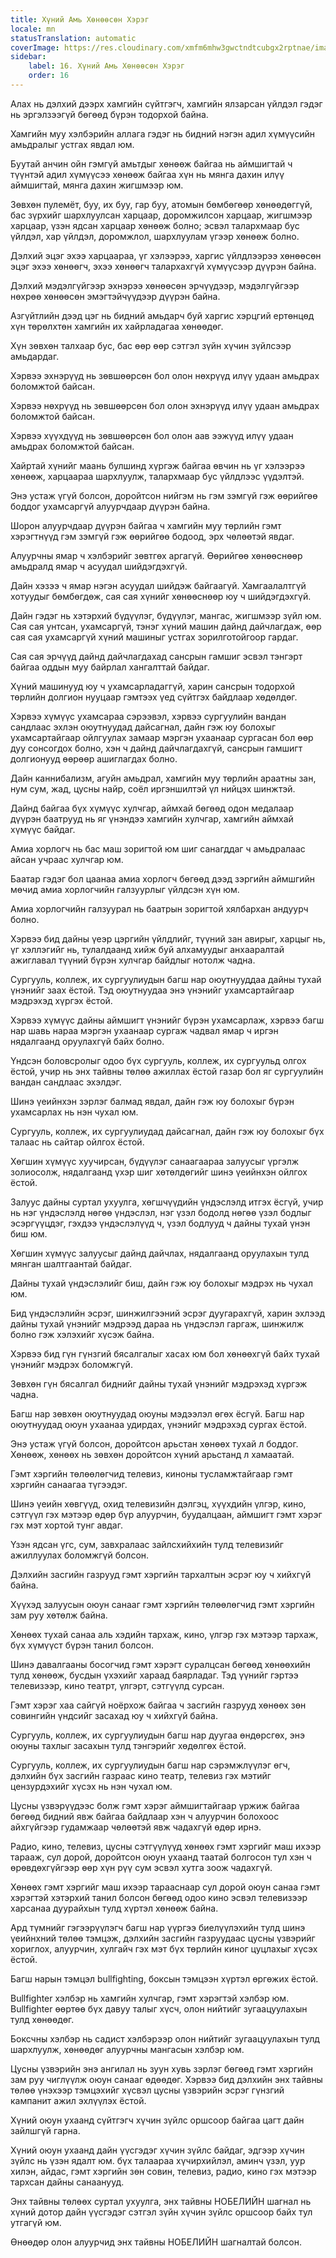 ```yaml
---
title: Хүний Амь Хөнөөсөн Хэрэг
locale: mn
statusTranslation: automatic
coverImage: https://res.cloudinary.com/xmfm6mhw3gwctndtcubgx2rptnae/image/upload/v1740337243/small_cover_educacion_fundamental_a051170f1c.webp
sidebar:
    label: 16. Хүний Амь Хөнөөсөн Хэрэг
    order: 16
---
```

Алах нь дэлхий дээрх хамгийн сүйтгэгч, хамгийн ялзарсан үйлдэл гэдэг нь эргэлзээгүй бөгөөд бүрэн тодорхой байна.

Хамгийн муу хэлбэрийн аллага гэдэг нь бидний нэгэн адил хүмүүсийн амьдралыг устгах явдал юм.

Буутай анчин ойн гэмгүй амьтдыг хөнөөж байгаа нь аймшигтай ч түүнтэй адил хүмүүсээ хөнөөж байгаа хүн нь мянга дахин илүү аймшигтай, мянга дахин жигшмээр юм.

Зөвхөн пулемёт, буу, их буу, гар буу, атомын бөмбөгөөр хөнөөдөггүй, бас зүрхийг шархлуулсан харцаар, доромжилсон харцаар, жигшмээр харцаар, үзэн ядсан харцаар хөнөөж болно; эсвэл талархмаар бус үйлдэл, хар үйлдэл, доромжлол, шархлуулам үгээр хөнөөж болно.

Дэлхий эцэг эхээ харцаараа, үг хэлээрээ, харгис үйлдлээрээ хөнөөсөн эцэг эхээ хөнөөгч, эхээ хөнөөгч талархахгүй хүмүүсээр дүүрэн байна.

Дэлхий мэдэлгүйгээр эхнэрээ хөнөөсөн эрчүүдээр, мэдэлгүйгээр нөхрөө хөнөөсөн эмэгтэйчүүдээр дүүрэн байна.

Азгүйтлийн дээд цэг нь бидний амьдарч буй харгис хэрцгий ертөнцөд хүн төрөлхтөн хамгийн их хайрладагаа хөнөөдөг.

Хүн зөвхөн талхаар бус, бас өөр өөр сэтгэл зүйн хүчин зүйлсээр амьдардаг.

Хэрвээ эхнэрүүд нь зөвшөөрсөн бол олон нөхрүүд илүү удаан амьдрах боломжтой байсан.

Хэрвээ нөхрүүд нь зөвшөөрсөн бол олон эхнэрүүд илүү удаан амьдрах боломжтой байсан.

Хэрвээ хүүхдүүд нь зөвшөөрсөн бол олон аав ээжүүд илүү удаан амьдрах боломжтой байсан.

Хайртай хүнийг маань булшинд хүргэж байгаа өвчин нь үг хэлээрээ хөнөөж, харцаараа шархлуулж, талархмаар бус үйлдлээс үүдэлтэй.

Энэ устаж үгүй болсон, доройтсон нийгэм нь гэм зэмгүй гэж өөрийгөө боддог ухамсаргүй алуурчдаар дүүрэн байна.

Шорон алуурчдаар дүүрэн байгаа ч хамгийн муу төрлийн гэмт хэрэгтнүүд гэм зэмгүй гэж өөрийгөө бодоод, эрх чөлөөтэй явдаг.

Алуурчны ямар ч хэлбэрийг зөвтгөх аргагүй. Өөрийгөө хөнөөснөөр амьдралд ямар ч асуудал шийдэгдэхгүй.

Дайн хэзээ ч ямар нэгэн асуудал шийдэж байгаагүй. Хамгаалалтгүй хотуудыг бөмбөгдөж, сая сая хүнийг хөнөөснөөр юу ч шийдэгдэхгүй.

Дайн гэдэг нь хэтэрхий бүдүүлэг, бүдүүлэг, мангас, жигшмээр зүйл юм. Сая сая унтсан, ухамсаргүй, тэнэг хүний машин дайнд дайчлагдаж, өөр сая сая ухамсаргүй хүний машиныг устгах зорилготойгоор гардаг.

Сая сая эрчүүд дайнд дайчлагдахад сансрын гамшиг эсвэл тэнгэрт байгаа оддын муу байрлал хангалттай байдаг.

Хүний машинууд юу ч ухамсарладаггүй, харин сансрын тодорхой төрлийн долгион нууцаар гэмтээх үед сүйтгэх байдлаар хөдөлдөг.

Хэрвээ хүмүүс ухамсараа сэрээвэл, хэрвээ сургуулийн вандан сандлаас эхлэн оюутнуудад дайсагнал, дайн гэж юу болохыг ухамсартайгаар ойлгуулах замаар мэргэн ухаанаар сургасан бол өөр дуу сонсогдох болно, хэн ч дайнд дайчлагдахгүй, сансрын гамшигт долгионууд өөрөөр ашиглагдах болно.

Дайн каннибализм, агуйн амьдрал, хамгийн муу төрлийн араатны зан, нум сум, жад, цусны найр, соёл иргэншилтэй үл нийцэх шинжтэй.

Дайнд байгаа бүх хүмүүс хулчгар, аймхай бөгөөд одон медалаар дүүрэн баатрууд нь яг үнэндээ хамгийн хулчгар, хамгийн аймхай хүмүүс байдаг.

Амиа хорлогч нь бас маш зоригтой юм шиг санагддаг ч амьдралаас айсан учраас хулчгар юм.

Баатар гэдэг бол цаанаа амиа хорлогч бөгөөд дээд зэргийн аймшгийн мөчид амиа хорлогчийн галзуурлыг үйлдсэн хүн юм.

Амиа хорлогчийн галзуурал нь баатрын зоригтой хялбархан андуурч болно.

Хэрвээ бид дайны үеэр цэргийн үйлдлийг, түүний зан авирыг, харцыг нь, үг хэллэгийг нь, тулалдаанд хийж буй алхамуудыг анхааралтай ажиглавал түүний бүрэн хулчгар байдлыг нотолж чадна.

Сургууль, коллеж, их сургуулиудын багш нар оюутнууддаа дайны тухай үнэнийг заах ёстой. Тэд оюутнуудаа энэ үнэнийг ухамсартайгаар мэдрэхэд хүргэх ёстой.

Хэрвээ хүмүүс дайны аймшигт үнэнийг бүрэн ухамсарлаж, хэрвээ багш нар шавь нараа мэргэн ухаанаар сургаж чадвал ямар ч иргэн нядалгаанд оруулахгүй байх болно.

Үндсэн боловсролыг одоо бүх сургууль, коллеж, их сургуульд олгох ёстой, учир нь энх тайвны төлөө ажиллах ёстой газар бол яг сургуулийн вандан сандлаас эхэлдэг.

Шинэ үеийнхэн зэрлэг балмад явдал, дайн гэж юу болохыг бүрэн ухамсарлах нь нэн чухал юм.

Сургууль, коллеж, их сургуулиудад дайсагнал, дайн гэж юу болохыг бүх талаас нь сайтар ойлгох ёстой.

Хөгшин хүмүүс хуучирсан, бүдүүлэг санаагаараа залуусыг үргэлж золиосолж, нядалгаанд үхэр шиг хөтөлдөгийг шинэ үеийнхэн ойлгох ёстой.

Залуус дайны суртал ухуулга, хөгшчүүдийн үндэслэлд итгэх ёсгүй, учир нь нэг үндэслэлд нөгөө үндэслэл, нэг үзэл бодолд нөгөө үзэл бодлыг эсэргүүцдэг, гэхдээ үндэслэлүүд ч, үзэл бодлууд ч дайны тухай үнэн биш юм.

Хөгшин хүмүүс залуусыг дайнд дайчлах, нядалгаанд оруулахын тулд мянган шалтгаантай байдаг.

Дайны тухай үндэслэлийг биш, дайн гэж юу болохыг мэдрэх нь чухал юм.

Бид үндэслэлийн эсрэг, шинжилгээний эсрэг дуугарахгүй, харин эхлээд дайны тухай үнэнийг мэдрээд дараа нь үндэслэл гаргаж, шинжилж болно гэж хэлэхийг хүсэж байна.

Хэрвээ бид гүн гүнзгий бясалгалыг хасах юм бол хөнөөхгүй байх тухай үнэнийг мэдрэх боломжгүй.

Зөвхөн гүн бясалгал биднийг дайны тухай үнэнийг мэдрэхэд хүргэж чадна.

Багш нар зөвхөн оюутнуудад оюуны мэдээлэл өгөх ёсгүй. Багш нар оюутнуудад оюун ухаанаа удирдах, үнэнийг мэдрэхэд сургах ёстой.

Энэ устаж үгүй болсон, доройтсон арьстан хөнөөх тухай л боддог. Хөнөөж, хөнөөх нь зөвхөн доройтсон хүний арьстанд л хамаатай.

Гэмт хэргийн төлөөлөгчид телевиз, киноны тусламжтайгаар гэмт хэргийн санаагаа түгээдэг.

Шинэ үеийн хөвгүүд, охид телевизийн дэлгэц, хүүхдийн үлгэр, кино, сэтгүүл гэх мэтээр өдөр бүр алуурчин, буудалцаан, аймшигт гэмт хэрэг гэх мэт хортой тунг авдаг.

Үзэн ядсан үгс, сум, завхралаас зайлсхийхийн тулд телевизийг ажиллуулах боломжгүй болсон.

Дэлхийн засгийн газрууд гэмт хэргийн тархалтын эсрэг юу ч хийхгүй байна.

Хүүхэд залуусын оюун санааг гэмт хэргийн төлөөлөгчид гэмт хэргийн зам руу хөтөлж байна.

Хөнөөх тухай санаа аль хэдийн тархаж, кино, үлгэр гэх мэтээр тархаж, бүх хүмүүст бүрэн танил болсон.

Шинэ давалгааны босогчид гэмт хэрэгт суралцсан бөгөөд хөнөөхийн тулд хөнөөж, бусдын үхэхийг хараад баярладаг. Тэд үүнийг гэртээ телевизээр, кино театрт, үлгэрт, сэтгүүлд сурсан.

Гэмт хэрэг хаа сайгүй ноёрхож байгаа ч засгийн газрууд хөнөөх зөн совингийн үндсийг засахад юу ч хийхгүй байна.

Сургууль, коллеж, их сургуулиудын багш нар дуугаа өндөрсгөх, энэ оюуны тахлыг засахын тулд тэнгэрийг хөдөлгөх ёстой.

Сургууль, коллеж, их сургуулиудын багш нар сэрэмжлүүлэг өгч, дэлхийн бүх засгийн газраас кино театр, телевиз гэх мэтийг цензурдэхийг хүсэх нь нэн чухал юм.

Цусны үзвэрүүдээс болж гэмт хэрэг аймшигтайгаар үржиж байгаа бөгөөд бидний явж байгаа байдлаар хэн ч алуурчин болохоос айхгүйгээр гудамжаар чөлөөтэй явж чадахгүй өдөр ирнэ.

Радио, кино, телевиз, цусны сэтгүүлүүд хөнөөх гэмт хэргийг маш ихээр тарааж, сул дорой, доройтсон оюун ухаанд таатай болгосон тул хэн ч өрөвдөхгүйгээр өөр хүн рүү сум эсвэл хутга зоож чадахгүй.

Хөнөөх гэмт хэргийг маш ихээр тарааснаар сул дорой оюун санаа гэмт хэрэгтэй хэтэрхий танил болсон бөгөөд одоо кино эсвэл телевизээр харсанаа дуурайхын тулд хүртэл хөнөөж байна.

Ард түмнийг гэгээрүүлэгч багш нар үүргээ биелүүлэхийн тулд шинэ үеийнхний төлөө тэмцэж, дэлхийн засгийн газруудаас цусны үзвэрийг хориглох, алуурчин, хулгайч гэх мэт бүх төрлийн киног цуцлахыг хүсэх ёстой.

Багш нарын тэмцэл bullfighting, боксын тэмцээн хүртэл өргөжих ёстой.

Bullfighter хэлбэр нь хамгийн хулчгар, гэмт хэрэгтэй хэлбэр юм. Bullfighter өөртөө бүх давуу талыг хүсч, олон нийтийг зугаацуулахын тулд хөнөөдөг.

Боксчны хэлбэр нь садист хэлбэрээр олон нийтийг зугаацуулахын тулд шархлуулж, хөнөөдөг алуурчны мангасын хэлбэр юм.

Цусны үзвэрийн энэ ангилал нь зуун хувь зэрлэг бөгөөд гэмт хэргийн зам руу чиглүүлж оюун санааг өдөөдөг. Хэрвээ бид дэлхийн энх тайвны төлөө үнэхээр тэмцэхийг хүсвэл цусны үзвэрийн эсрэг гүнзгий кампанит ажил эхлүүлэх ёстой.

Хүний оюун ухаанд сүйтгэгч хүчин зүйлс оршсоор байгаа цагт дайн зайлшгүй гарна.

Хүний оюун ухаанд дайн үүсгэдэг хүчин зүйлс байдаг, эдгээр хүчин зүйлс нь үзэн ядалт юм. бүх талаараа хүчирхийлэл, аминч үзэл, уур хилэн, айдас, гэмт хэргийн зөн совин, телевиз, радио, кино гэх мэтээр тархсан дайны санаанууд.

Энх тайвны төлөөх суртал ухуулга, энх тайвны НОБЕЛИЙН шагнал нь хүний дотор дайн үүсгэдэг сэтгэл зүйн хүчин зүйлс оршсоор байх тул утгагүй юм.

Өнөөдөр олон алуурчид энх тайвны НОБЕЛИЙН шагналтай болсон.

